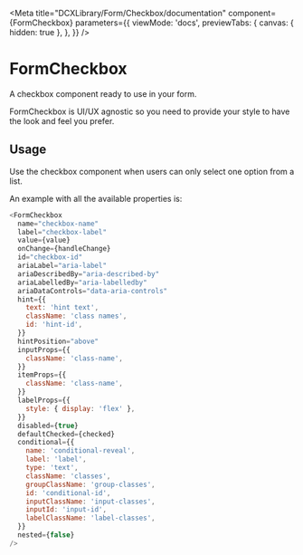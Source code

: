 
<Meta
  title="DCXLibrary/Form/Checkbox/documentation"
  component={FormCheckbox}
  parameters={{
    viewMode: 'docs',
    previewTabs: {
      canvas: { hidden: true },
    },
  }}
/>

# FormCheckbox

A checkbox component ready to use in your form.

FormCheckbox is UI/UX agnostic so you need to provide your style to have the look and feel you prefer.

## Usage

Use the checkbox component when users can only select one option from a list.

An example with all the available properties is:

```js
<FormCheckbox
  name="checkbox-name"
  label="checkbox-label"
  value={value}
  onChange={handleChange}
  id="checkbox-id"
  ariaLabel="aria-label"
  ariaDescribedBy="aria-described-by"
  ariaLabelledBy="aria-labelledby"
  ariaDataControls="data-aria-controls"
  hint={{
    text: 'hint text',
    className: 'class names',
    id: 'hint-id',
  }}
  hintPosition="above"
  inputProps={{
    className: 'class-name',
  }}
  itemProps={{
    className: 'class-name',
  }}
  labelProps={{
    style: { display: 'flex' },
  }}
  disabled={true}
  defaultChecked={checked}
  conditional={{
    name: 'conditional-reveal',
    label: 'label',
    type: 'text',
    className: 'classes',
    groupClassName: 'group-classes',
    id: 'conditional-id',
    inputClassName: 'input-classes',
    inputId: 'input-id',
    labelClassName: 'label-classes',
  }}
  nested={false}
/>
```

<Props of={FormCheckbox} />
